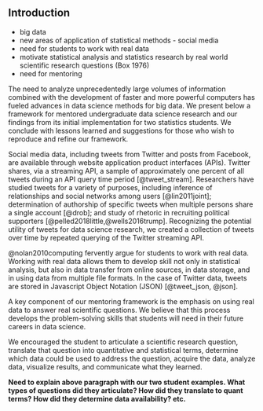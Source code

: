 ## Introduction

- big data
- new areas of application of statistical methods - social media
- need for students to work with real data
- motivate statistical analysis and statistics research by real world scientific research questions (Box 1976)
- need for mentoring 


The need to analyze unprecedentedly large volumes of information combined with 
the development of faster and more powerful computers has fueled advances in 
data science methods for big data. We present below a framework for mentored 
undergraduate data science research and our findings from its initial 
implementation for two statistics students. We conclude with lessons learned 
and suggestions for those who wish to reproduce and refine our framework.


Social media data, including tweets from Twitter and posts from Facebook, are 
available through website application product interfaces (APIs). Twitter 
shares, via a streaming API, a sample of approximately one percent of all 
tweets during an API query time period [@tweet_stream]. 
Researchers have studied tweets for a 
variety of purposes, including 
inference of relationships and social networks among users [@lin2011joint]; 
determination of 
authorship of specific tweets when multiple persons share a single account [@drob]; and 
study of rhetoric in recruiting political supporters [@pelled2018little,@wells2016trump]. 
Recognizing the potential utility of tweets for data science research, we created a 
collection of tweets over time by repeated querying of the Twitter streaming API. 

@nolan2010computing fervently argue for students to work with real data. 
Working with real data allows them to develop skill not only in statistical analysis,
but also in data transfer from online sources, in data storage, and in using data 
from multiple file formats. In the case of Twitter data, tweets are stored in
Javascript Object Notation (JSON) [@tweet_json, @json]. 

A key component of our mentoring framework is the emphasis on using real data to answer real 
scientific questions. We believe that this process develops the problem-solving skills that 
students will need in their future careers in data science. 

We encouraged the student to articulate a scientific research question, translate that question into quantitative and statistical terms, determine which data could be used to address the question, acquire the data, analyze data, visualize results, and communicate what they learned.

**Need to explain above paragraph with our two student examples. What types of questions did they articulate? How did they translate to quant terms? How did they determine data availability? etc.**








